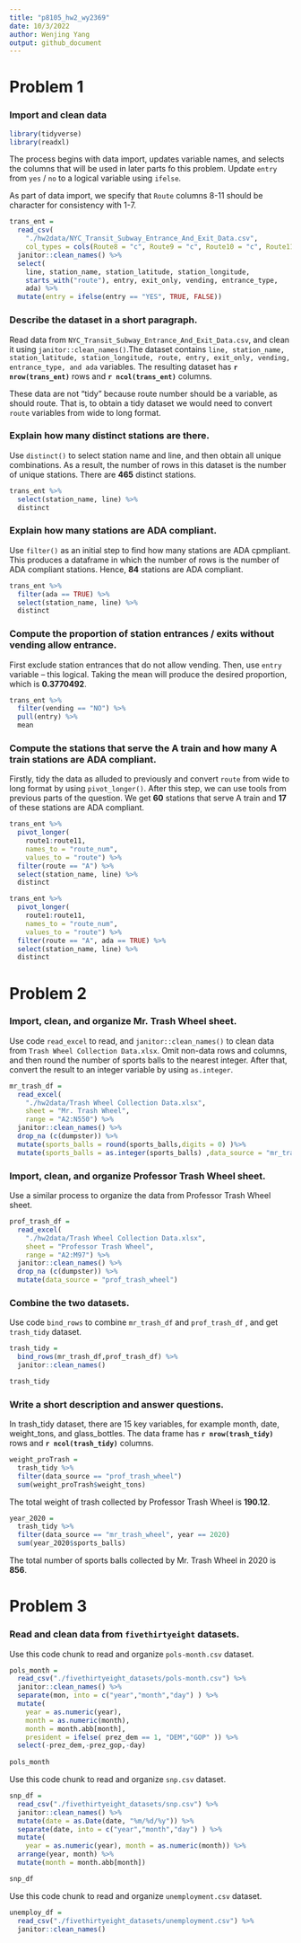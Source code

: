```yaml
---
title: "p8105_hw2_wy2369"
date: 10/3/2022
author: Wenjing Yang
output: github_document
---
```


# Problem 1

### Import and clean data

```r
library(tidyverse)
library(readxl)
```

The process begins with data import, updates variable names, and selects the columns that will be used in later parts fo this problem. Update `entry` from `yes` / `no` to a logical variable using `ifelse`.

As part of data import, we specify that `Route` columns 8-11 should be character for consistency with 1-7.

```r
trans_ent = 
  read_csv(
    "./hw2data/NYC_Transit_Subway_Entrance_And_Exit_Data.csv",
    col_types = cols(Route8 = "c", Route9 = "c", Route10 = "c", Route11 = "c")) %>% 
  janitor::clean_names() %>% 
  select(
    line, station_name, station_latitude, station_longitude, 
    starts_with("route"), entry, exit_only, vending, entrance_type, 
    ada) %>% 
  mutate(entry = ifelse(entry == "YES", TRUE, FALSE))
```

### Describe the dataset in a short paragraph.

Read data from `NYC_Transit_Subway_Entrance_And_Exit_Data.csv`, and clean it using `janitor::clean_names()`.The dataset contains `line, station_name, station_latitude, station_longitude, route, entry, exit_only, vending, entrance_type, and ada` variables. The resulting dataset has **`r nrow(trans_ent)`** rows and  **`r ncol(trans_ent)`** columns. 


These data are not "tidy" because route number should be a variable, as should route. That is, to obtain a tidy dataset we would need to convert `route` variables from wide to long format. 

### Explain how many distinct stations are there.

Use `distinct()` to select station name and line, and then obtain all unique combinations. As a result, the number of rows in this dataset is the number of unique stations. There are **465** distinct stations. 

```r
trans_ent %>% 
  select(station_name, line) %>% 
  distinct
```


### Explain how many stations are ADA compliant. 

Use `filter()` as an initial step to find how many stations are ADA cpmpliant. This produces a dataframe in which the number of rows is the number of ADA compliant stations. Hence, **84** stations are ADA compliant.

```r
trans_ent %>% 
  filter(ada == TRUE) %>% 
  select(station_name, line) %>% 
  distinct
```

### Compute the proportion of station entrances / exits without vending allow entrance.

First exclude station entrances that do not allow vending. Then, use `entry` variable -- this logical. Taking the mean will produce the desired proportion, which is **0.3770492**.

```r
trans_ent %>% 
  filter(vending == "NO") %>% 
  pull(entry) %>% 
  mean
```

### Compute the stations that serve the A train and how many A train stations are ADA compliant. 

Firstly, tidy the data as alluded to previously and convert `route` from wide to long format by using `pivot_longer()`. After this step, we can use tools from previous parts of the question. We get **60** stations that serve A train and **17** of these stations are ADA compliant.

```r
trans_ent %>% 
  pivot_longer(
    route1:route11,
    names_to = "route_num",
    values_to = "route") %>% 
  filter(route == "A") %>% 
  select(station_name, line) %>% 
  distinct

trans_ent %>% 
  pivot_longer(
    route1:route11,
    names_to = "route_num",
    values_to = "route") %>% 
  filter(route == "A", ada == TRUE) %>% 
  select(station_name, line) %>% 
  distinct
```



# Problem 2

### Import, clean, and organize **Mr. Trash Wheel** sheet.

Use code `read_excel` to read, and `janitor::clean_names()` to clean data from `Trash Wheel Collection Data.xlsx`. Omit non-data rows and columns, and then round the number of sports balls to the nearest integer. After that, convert the result to an integer variable by using `as.integer`.

```r
mr_trash_df = 
  read_excel(
    "./hw2data/Trash Wheel Collection Data.xlsx",
    sheet = "Mr. Trash Wheel",
    range = "A2:N550") %>% 
  janitor::clean_names() %>%
  drop_na (c(dumpster)) %>%
  mutate(sports_balls = round(sports_balls,digits = 0) )%>%
  mutate(sports_balls = as.integer(sports_balls) ,data_source = "mr_trash_wheel",year = as.integer(year))

```

### Import, clean, and organize **Professor Trash Wheel** sheet.

Use a similar process to organize the data from Professor Trash Wheel sheet.

```r
prof_trash_df = 
  read_excel(
    "./hw2data/Trash Wheel Collection Data.xlsx",
    sheet = "Professor Trash Wheel",
    range = "A2:M97") %>% 
  janitor::clean_names() %>%
  drop_na (c(dumpster)) %>%
  mutate(data_source = "prof_trash_wheel")
```

  
### Combine the two datasets.

Use code `bind_rows` to combine `mr_trash_df` and `prof_trash_df` , and get `trash_tidy` dataset.
```r
trash_tidy = 
  bind_rows(mr_trash_df,prof_trash_df) %>%
  janitor::clean_names() 

trash_tidy
```


### Write a short description and answer questions.

In trash_tidy dataset, there are 15 key variables, for example month, date, weight_tons, and glass_bottles. The data frame has **`r nrow(trash_tidy)`** rows and **`r ncol(trash_tidy)`** columns. 

```r
weight_proTrash = 
  trash_tidy %>%
  filter(data_source == "prof_trash_wheel") 
  sum(weight_proTrash$weight_tons)
```
The total weight of trash collected by Professor Trash Wheel is **190.12**.


```r
year_2020 = 
  trash_tidy %>%
  filter(data_source == "mr_trash_wheel", year == 2020)
  sum(year_2020$sports_balls)
```
The total number of sports balls collected by Mr. Trash Wheel in 2020 is **856**.


# Problem 3

### Read and clean data from `fivethirtyeight` datasets.

Use this code chunk to read and organize `pols-month.csv` dataset.
```r
pols_month =
  read_csv("./fivethirtyeight_datasets/pols-month.csv") %>%
  janitor::clean_names() %>%
  separate(mon, into = c("year","month","day") ) %>%
  mutate(
    year = as.numeric(year),
    month = as.numeric(month),
    month = month.abb[month],
    president = ifelse( prez_dem == 1, "DEM","GOP" )) %>%
  select(-prez_dem,-prez_gop,-day)
  
pols_month
```

Use this code chunk to read and organize `snp.csv` dataset.

```r
snp_df =
  read_csv("./fivethirtyeight_datasets/snp.csv") %>%
  janitor::clean_names() %>%
  mutate(date = as.Date(date, "%m/%d/%y")) %>%
  separate(date, into = c("year","month","day") ) %>%
  mutate(
    year = as.numeric(year), month = as.numeric(month)) %>%
  arrange(year, month) %>%
  mutate(month = month.abb[month]) 

snp_df
```

Use this code chunk to read and organize `unemployment.csv` dataset.

```r
unemploy_df =
  read_csv("./fivethirtyeight_datasets/unemployment.csv") %>%
  janitor::clean_names()

```




